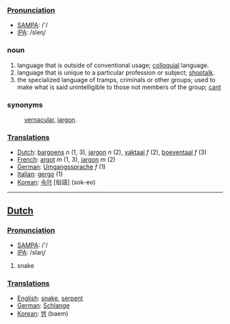 ===[[Pronunciation]]===
*[[w:SAMPA|SAMPA]]: /'/
*[[w:IPA|IPA]]: /sleɳ/

===noun===
#language that is outside of conventional usage; [[colloquial]] language.
#language that is unique to a particular profession or subject; [[shoptalk]].
#the specialized language of tramps, criminals or other groups; used to make what is said unintelligible to those not members of the group; [[cant]]
===synonyms===
:[[vernacular]], [[jargon]].

===[[Translation]]s===
*[[Dutch]]: [[bargoens]] ''n'' (1, 3), [[jargon]] ''n'' (2), [[vaktaal]] ''f'' (2), [[boeventaal]] ''f'' (3)
*[[French]]: [[argot]] ''m'' (1, 3), [[jargon]] ''m'' (2)
*[[German]]: [[Umgangssprache]] ''f'' (1)
*[[Italian]]: [[gergo]] (1)
*[[Korean]]: [[속어]] [俗語] (sok-eo)

----

==[[Dutch]]==

===[[Pronunciation]]===
*[[w:SAMPA|SAMPA]]: /'/
*[[w:IPA|IPA]]: /slaɳ/

# snake

===[[Translation]]s===
*[[English]]: [[snake]], [[serpent]]
*[[German]]: [[Schlange]]
*[[Korean]]: [[뱀]] (baem)